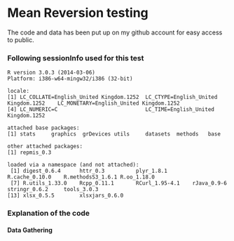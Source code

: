 Mean Reversion testing
========================================================

The code and data has been put up on my github account for easy access to public.


### Following sessionInfo used for this test

```
R version 3.0.3 (2014-03-06)
Platform: i386-w64-mingw32/i386 (32-bit)

locale:
[1] LC_COLLATE=English_United Kingdom.1252  LC_CTYPE=English_United Kingdom.1252    LC_MONETARY=English_United Kingdom.1252
[4] LC_NUMERIC=C                            LC_TIME=English_United Kingdom.1252    

attached base packages:
[1] stats     graphics  grDevices utils     datasets  methods   base     

other attached packages:
[1] repmis_0.3

loaded via a namespace (and not attached):
 [1] digest_0.6.4      httr_0.3          plyr_1.8.1        R.cache_0.10.0    R.methodsS3_1.6.1 R.oo_1.18.0      
 [7] R.utils_1.33.0    Rcpp_0.11.1       RCurl_1.95-4.1    rJava_0.9-6       stringr_0.6.2     tools_3.0.3      
[13] xlsx_0.5.5        xlsxjars_0.6.0   
```

### Explanation of the code

#### Data Gathering

